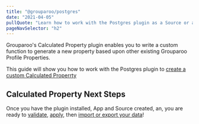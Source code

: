 ```yaml
---
title: "@grouparoo/postgres"
date: "2021-04-05"
pullQuote: "Learn how to work with the Postgres plugin as a Source or a Destination."
pageNavSelector: "h2"
---
```


<PluginDocsLinks plugin="Calculated Property" />

Grouparoo's Calculated Property plugin enables you to write a custom function to generate a new property based upon other existing Grouparoo Profile Properties.

This guide will show you how to work with the Postgres plugin to [create a custom Calculated Properrty](#create-calculated-property-property)

<PluginDocsInstallation plugin="Calculated Property" />

<PluginDocsCreateApp plugin="Calculated Property" />

<PluginDocsCalculatedPropertySource plugin="Calculated Property" />

<ValidateAndApplyConfig headingLevel="h3" />

## Calculated Property Next Steps

Once you have the plugin installed, App and Source created, an, you are ready to [validate](/docs/cli/config#validate), [apply](/docs/cli/config#apply), then [import or export your data](/docs/cli/run#run)!
